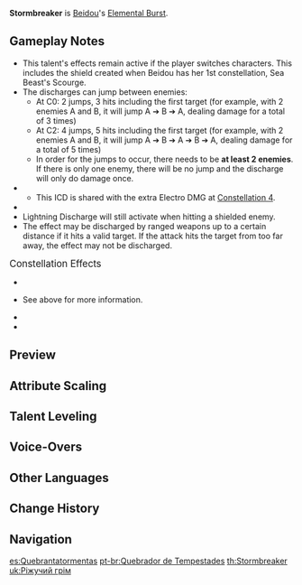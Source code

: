 {{Stub|The following information needs to be checked:<br />Possible bug: The damage reduction and interruption resistance may lost when switching to other character.<br />Pending test: Has maximum amount of target to jump depending on target range to each other? Possibly due animation time limit?<br />Maximum distance away from an attack that discharges? Particularly relevant for the Ranged bullet.}}
{{Talent Infobox
|image         = Talent Stormbreaker.png
|character     = Beidou
|type          = Elemental Burst
|info          = Recalling her slaying of the great beast Haishan, Beidou calls upon that monstrous strength and the lightning to create a Thunderbeast's Targe around herself, dealing {{Color|Electro DMG}} to nearby opponents.<br /><br />'''Thunderbeast's Targe'''<br />
* When Normal and Charged Attacks hit, they create a lightning discharge that can jump between opponents, dealing {{Color|Electro DMG}}.
* Increases the character's [[resistance to interruption]], and [[Damage reduction|decreases DMG]] taken.
A maximum of 1 lightning discharge can be triggered per second.
|utility1      = Interruption Resistance
|utility2      = DMG Reduction
|utility3      = Effects End Character Fallen
|energyCost    = 80
|CD            = 20s
|duration      = 15s
|attr1         = Skill DMG
|value1        = 122–274%
|attr2         = Lightning DMG
|value2        = 96–216%
|attr3         = DMG Reduction%
|value3        = 20–38%
|scale_att1    = ATK
}}
{{Description|With a peal of thunder, [[Haishan]] is slain.}}
'''Stormbreaker''' is [[Beidou]]'s [[Elemental Burst]].

==Gameplay Notes==
* This talent's effects remain active if the player switches characters. This includes the shield created when Beidou has her 1st constellation, Sea Beast's Scourge.
* The discharges can jump between enemies:
** At C0: 2 jumps, 3 hits including the first target (for example, with 2 enemies A and B, it will jump A ➔ B ➔ A, dealing damage for a total of 3 times)
** At C2: 4 jumps, 5 hits including the first target (for example, with 2 enemies A and B, it will jump A ➔ B ➔ A ➔ B ➔ A, dealing damage for a total of 5 times)
** In order for the jumps to occur, there needs to be '''at least 2 enemies'''. If there is only one enemy, there will be no jump and the discharge will only do damage once.
* {{TalentNote|icd|Lightning DMG}}
** This ICD is shared with the extra Electro DMG at [[Stunning Revenge|Constellation 4]].
* {{TalentNote|snapshot|Lightning DMG|character=Beidou}}
* Lightning Discharge will still activate when hitting a shielded enemy.
* The effect may be discharged by ranged weapons up to a certain distance if it hits a valid target. If the attack hits the target from too far away, the effect may not be discharged.

;<big>Constellation Effects</big>
* {{TalentNote|constellation|1|Sea Beast's Scourge|Upon using Stormbreaker, a shield is created that absorbs up to 16% of Beidou's Max HP for 15 seconds. This shield is 250% more effective against Electro DMG.}}
* {{TalentNote|constellation|2|Upon the Turbulent Sea, the Thunder Arises}} See above for more information.
* {{TalentNote|constellation|5|Crimson Tidewalker}}
* {{TalentNote|constellation|6|Bane of Evil}}

==Preview==
{{Preview
|file    = Stormbreaker Preview
}}
{{clr}}

==Attribute Scaling==
{{Talent Scaling
|talentType=Elemental Burst
|levels=14
|order=skilldmg,lightningdmg,dmgreduction,duration,cd,energycost
|titles=Skill DMG (%),Lightning DMG (%),DMG Reduction (%),Duration,CD,Energy Cost
|skilldmg_1=121.6
|skilldmg_2=130.72
|skilldmg_3=139.84
|skilldmg_4=152
|skilldmg_5=161.12
|skilldmg_6=170.24
|skilldmg_7=182.4
|skilldmg_8=194.56
|skilldmg_9=206.72
|skilldmg_10=218.88
|skilldmg_11=231.04
|skilldmg_12=243.2
|skilldmg_13=258.4
|skilldmg_14=274
|lightningdmg_1=96
|lightningdmg_2=103.2
|lightningdmg_3=110.4
|lightningdmg_4=120
|lightningdmg_5=127.2
|lightningdmg_6=134.4
|lightningdmg_7=144
|lightningdmg_8=153.6
|lightningdmg_9=163.2
|lightningdmg_10=172.8
|lightningdmg_11=182.4
|lightningdmg_12=192
|lightningdmg_13=204
|lightningdmg_14= 216
|dmgreduction_1=20
|dmgreduction_2=21
|dmgreduction_3=22
|dmgreduction_4=24
|dmgreduction_5=25
|dmgreduction_6=26
|dmgreduction_7=28
|dmgreduction_8=30
|dmgreduction_9=32
|dmgreduction_10=34
|dmgreduction_11=35
|dmgreduction_12=36
|dmgreduction_13=37
|dmgreduction_14=38
|duration=15s
|cd=20s
|energycost=80
}}

==Talent Leveling==
{{Talent Upgrade|Beidou}}

==Voice-Overs==
{{Talent VO}}

==Other Languages==
{{Other Languages
|en      = Stormbreaker
|zhs     = 斫雷
|zhs_rm  = Zhuó Léi
|zht     = 斫雷
|zht_rm  = Zhuó Léi
|zh_tl   = Cutting Thunder
|ja      = 雷斫り
|ja_rm   = Kaminari Hatsuri
|ja_tl   = Thunder-Chipper
|ko      = 작뢰
|ko_rm   = Jakroe
|ko_tl   = Cutting Thunder
|es      = Quebrantatormentas
|es_tl   = Stormbreaker
|fr      = Brisure d'orage
|fr_tl   = Thunder Crack
|ru      = Крушитель бури
|ru_tl   = 
|th      = Stormbreaker
|vi      = {{tt|Chước Lôi|斫雷}}
|vi_tl   = Cutting Thunder{{Sino|vi}}
|de      = Blitzbrecher
|de_tl   = Lightning Breaker
|id      = Stormbreaker
|pt      = Quebrador de Tempestades
|pt_tl   = 
}}

==Change History==
{{Change History|1.0}}

==Navigation==
{{Talent Navbox|Beidou}}

[[es:Quebrantatormentas]]
[[pt-br:Quebrador de Tempestades]]
[[th:Stormbreaker]]
[[uk:Ріжучий грім]]